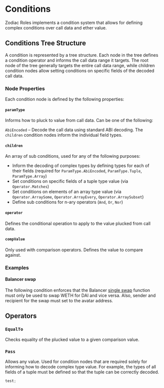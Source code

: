 
# Conditions

Zodiac Roles implements a condition system that allows for defining complex conditions over call data and ether value.

## Conditions Tree Structure

A condition is represented by a tree structure.
Each node in the tree defines a condition operator and informs the call data range it targets.
The root node of the tree generally targets the entire call data range, while children condition nodes allow setting conditions on specific fields of the decoded call data.

### Node Properties

Each condition node is defined by the following properties:

#### `paramType`

Informs how to pluck to value from call data. Can be one of the following:

`AbiEncoded` – Decode the call data using standard ABI decoding. The `children` condition nodes inform the individual field types.

#### `children`

An array of sub conditions, used for any of the following purposes:

- Inform the decoding of complex types by defining types for each of their fields (required for `ParamType.AbiEncoded`, `ParamType.Tuple`, `ParamType.Array`)
- Set conditions on specific fields of a tuple type value (via `Operator.Matches`)
- Set conditions on elements of an array type value (via `Operator.ArraySome`, `Operator.ArrayEvery`, `Operator.ArraySubset`)
- Define sub conditions for n-ary operators (`And`, `Or`, `Nor`)

#### `operator`

Defines the conditional operation to apply to the value plucked from call data.

#### `compValue`

Only used with comparison operators. Defines the value to compare against.

### Examples

#### Balancer swap

The following condition enforces that the Balancer [single swap](https://docs.balancer.fi/reference/swaps/single-swap.html#single-swap) function must only be used to swap WETH for DAI and vice versa.
Also, sender and recipient for the swap must set to the avatar address.

<BalancerSwapExample />

## Operators

### `EqualTo`

Checks equality of the plucked value to a given comparison value.

### `Pass`

Allows any value. Used for condition nodes that are required solely for informing how to decode complex type value.
For example, the types of all fields of a tuple must be defined so that the tuple can be correctly decoded.

```javascript
test;
```
